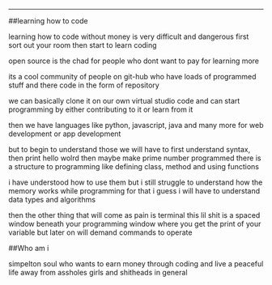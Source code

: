 --------


##learning how to code

learning how to code without money is very difficult and dangerous 
first sort out your room then start to learn coding

open source is the chad for people who dont want to pay for learning more 

its a cool community of people on git-hub who have loads of programmed stuff and there code in the form of
repository

we can basically clone it on our own virtual studio code and can start programming by either contributing
to it or learn from it

then we have languages like python, javascript, java and many more for web development or app development

 but to begin to understand those we will have to first understand syntax, then print hello wolrd 
 then maybe make prime number programmed
 there is a structure to programming like defining class, method and using functions 

 i have understood how to use them but i still struggle to understand how the memory works
 while programming for that i guess i will have to understand data types and algorithms 

 then the other thing that will come as pain is terminal 
 this lil shit is a spaced window beneath your programming window where you get the print of your variable
 but later on will demand commands to operate
  
  ##Who am i
   
   simpelton soul who wants to earn money through coding and live a peaceful life away from assholes 
   girls and 
   shitheads in general

